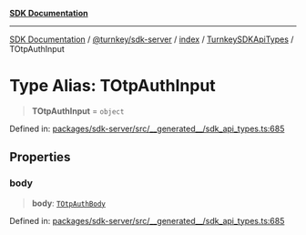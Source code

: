 [**SDK Documentation**](../../../../../../README.mdx)

***

[SDK Documentation](../../../../../../packages.mdx) / [@turnkey/sdk-server](../../../../README.mdx) / [index](../../../README.mdx) / [TurnkeySDKApiTypes](../README.mdx) / TOtpAuthInput

# Type Alias: TOtpAuthInput

> **TOtpAuthInput** = `object`

Defined in: [packages/sdk-server/src/\_\_generated\_\_/sdk\_api\_types.ts:685](https://github.com/tkhq/sdk/blob/078f5423e923fbd1d7fd39440402d7f01d09c3d0/packages/sdk-server/src/__generated__/sdk_api_types.ts#L685)

## Properties

### body

> **body**: [`TOtpAuthBody`](TOtpAuthBody.mdx)

Defined in: [packages/sdk-server/src/\_\_generated\_\_/sdk\_api\_types.ts:685](https://github.com/tkhq/sdk/blob/078f5423e923fbd1d7fd39440402d7f01d09c3d0/packages/sdk-server/src/__generated__/sdk_api_types.ts#L685)
